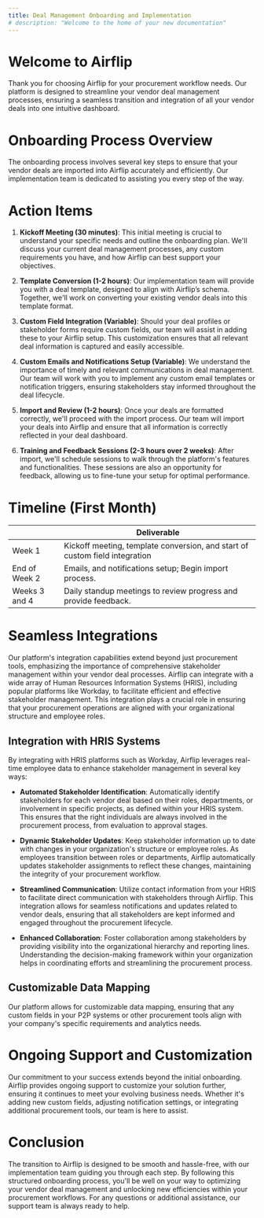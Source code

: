 ```yaml
---
title: Deal Management Onboarding and Implementation
# description: "Welcome to the home of your new documentation"
---
```


# Welcome to Airflip

Thank you for choosing Airflip for your procurement workflow needs. Our platform is designed to streamline your vendor deal management processes, ensuring a seamless transition and integration of all your vendor deals into one intuitive dashboard.

# Onboarding Process Overview

The onboarding process involves several key steps to ensure that your vendor deals are imported into Airflip accurately and efficiently. Our implementation team is dedicated to assisting you every step of the way.

# Action Items

1. **Kickoff Meeting (30 minutes)**: This initial meeting is crucial to understand your specific needs and outline the onboarding plan. We'll discuss your current deal management processes, any custom requirements you have, and how Airflip can best support your objectives.

2. **Template Conversion (1-2 hours)**: Our implementation team will provide you with a deal template, designed to align with Airflip’s schema. Together, we'll work on converting your existing vendor deals into this template format.

3. **Custom Field Integration (Variable)**: Should your deal profiles or stakeholder forms require custom fields, our team will assist in adding these to your Airflip setup. This customization ensures that all relevant deal information is captured and easily accessible.

4. **Custom Emails and Notifications Setup (Variable)**: We understand the importance of timely and relevant communications in deal management. Our team will work with you to implement any custom email templates or notification triggers, ensuring stakeholders stay informed throughout the deal lifecycle.

5. **Import and Review (1-2 hours)**: Once your deals are formatted correctly, we'll proceed with the import process. Our team will import your deals into Airflip and ensure that all information is correctly reflected in your deal dashboard.

6. **Training and Feedback Sessions (2-3 hours over 2 weeks)**: After import, we'll schedule sessions to walk through the platform's features and functionalities. These sessions are also an opportunity for feedback, allowing us to fine-tune your setup for optimal performance.

# Timeline (First Month)

|               | Deliverable                                                                 |
| ------------- | --------------------------------------------------------------------------- |
| Week 1        | Kickoff meeting, template conversion, and start of custom field integration |
| End of Week 2 | Emails, and notifications setup; Begin import process.                      |
| Weeks 3 and 4 | Daily standup meetings to review progress and provide feedback.             |

# Seamless Integrations

Our platform's integration capabilities extend beyond just procurement tools, emphasizing the importance of comprehensive stakeholder management within your vendor deal processes. Airflip can integrate with a wide array of Human Resources Information Systems (HRIS), including popular platforms like Workday, to facilitate efficient and effective stakeholder management. This integration plays a crucial role in ensuring that your procurement operations are aligned with your organizational structure and employee roles.

## Integration with HRIS Systems

By integrating with HRIS platforms such as Workday, Airflip leverages real-time employee data to enhance stakeholder management in several key ways:

- **Automated Stakeholder Identification**: Automatically identify stakeholders for each vendor deal based on their roles, departments, or involvement in specific projects, as defined within your HRIS system. This ensures that the right individuals are always involved in the procurement process, from evaluation to approval stages.

- **Dynamic Stakeholder Updates**: Keep stakeholder information up to date with changes in your organization's structure or employee roles. As employees transition between roles or departments, Airflip automatically updates stakeholder assignments to reflect these changes, maintaining the integrity of your procurement workflow.

- **Streamlined Communication**: Utilize contact information from your HRIS to facilitate direct communication with stakeholders through Airflip. This integration allows for seamless notifications and updates related to vendor deals, ensuring that all stakeholders are kept informed and engaged throughout the procurement lifecycle.

- **Enhanced Collaboration**: Foster collaboration among stakeholders by providing visibility into the organizational hierarchy and reporting lines. Understanding the decision-making framework within your organization helps in coordinating efforts and streamlining the procurement process.

## Customizable Data Mapping

Our platform allows for customizable data mapping, ensuring that any custom fields in your P2P systems or other procurement tools align with your company's specific requirements and analytics needs.

# Ongoing Support and Customization

Our commitment to your success extends beyond the initial onboarding. Airflip provides ongoing support to customize your solution further, ensuring it continues to meet your evolving business needs. Whether it's adding new custom fields, adjusting notification settings, or integrating additional procurement tools, our team is here to assist.

# Conclusion

The transition to Airflip is designed to be smooth and hassle-free, with our implementation team guiding you through each step. By following this structured onboarding process, you'll be well on your way to optimizing your vendor deal management and unlocking new efficiencies within your procurement workflows. For any questions or additional assistance, our support team is always ready to help.
